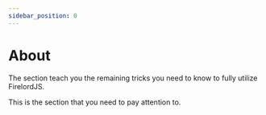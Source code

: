 ```yaml
---
sidebar_position: 0
---
```


# About

The section teach you the remaining tricks you need to know to fully utilize FirelordJS.

This is the section that you need to pay attention to.
